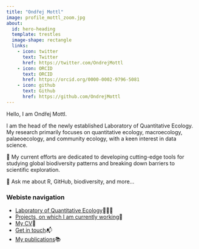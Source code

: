 ```yaml
---
title: "Ondřej Mottl"
image: profile_mottl_zoom.jpg
about:
  id: hero-heading
  template: trestles
  image-shape: rectangle
  links:
    - icon: twitter
      text: Twitter
      href: https://twitter.com/OndrejMottl
    - icon: ORCID
      text: ORCID
      href: https://orcid.org/0000-0002-9796-5081
    - icon: github
      text: Github
      href: https://github.com/OndrejMottl
---
```


::: {#hero-heading}

Hello, I am Ondřej Mottl.

I am the head of the newly established Laboratory of Quantitative Ecology. My research primarily focuses on quantitative ecology, macroecology, palaeoecology, and community ecology, with a keen interest in data science.

🔭 My current efforts are dedicated to developing cutting-edge tools for studying global biodiversity patterns and breaking down barriers to scientific exploration.

💬 Ask me about R, GitHub, biodiversity, and more...

### Webiste navigation

- [Laboratory of Quantitative Ecology](/lab/about_the_lab.qmd)👩🏽‍💻
- [Projects, on which I am currently working](projects/index.qmd)🚀
- [My CV](about_me/cv.qmd)📄
- [Get in touch](/collaboration/get_in_touch.qmd)📬
- [My publications](about_me/list_of_publications.qmd)📚

:::
